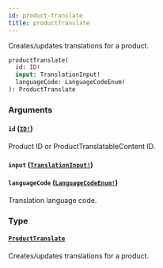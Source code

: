 ```yaml
---
id: product-translate
title: productTranslate
---
```


Creates/updates translations for a product.

```graphql
productTranslate(
  id: ID!
  input: TranslationInput!
  languageCode: LanguageCodeEnum!
): ProductTranslate

```

### Arguments

#### `id` ([`ID!`](/developer/api-reference/scalars/id))

Product ID or ProductTranslatableContent ID.

#### `input` ([`TranslationInput!`](/developer/api-reference/inputs/translation-input))

#### `languageCode` ([`LanguageCodeEnum!`](/developer/api-reference/enums/language-code-enum))

Translation language code.

### Type

#### [`ProductTranslate`](/developer/api-reference/objects/product-translate)

Creates/updates translations for a product.
